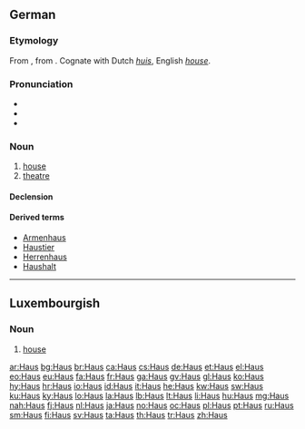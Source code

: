 {{also|haus}}
==German==

===Etymology===
From {{etyl|goh|de}} {{term|hus|hūs|lang=goh}}, from {{etyl|gem-pro|de}} {{recons|hūsan|lang=gem-pro}}.  Cognate with Dutch ''[[huis]]'', English ''[[house]]''.

===Pronunciation===
* {{IPA|[haʊ̯s]|lang=de}}
* {{audio|De-Haus.ogg|audio}}
* {{rhymes|aʊ̯s|lang=de}}

===Noun===
{{de-noun|g=n|genitive=Hauses|plural=Häuser}}

# [[house]]
# [[theatre]]

====Declension====
{{de-noun-n|es|pl=Häuser}}

====Derived terms====
* [[Armenhaus]]
* [[Haustier]]
* [[Herrenhaus]]
* [[Haushalt]]
----

==Luxembourgish==

===Noun===
{{lb-noun|n|Haiser}}

# [[house]]

[[ar:Haus]]
[[bg:Haus]]
[[br:Haus]]
[[ca:Haus]]
[[cs:Haus]]
[[de:Haus]]
[[et:Haus]]
[[el:Haus]]
[[eo:Haus]]
[[eu:Haus]]
[[fa:Haus]]
[[fr:Haus]]
[[ga:Haus]]
[[gv:Haus]]
[[gl:Haus]]
[[ko:Haus]]
[[hy:Haus]]
[[hr:Haus]]
[[io:Haus]]
[[id:Haus]]
[[it:Haus]]
[[he:Haus]]
[[kw:Haus]]
[[sw:Haus]]
[[ku:Haus]]
[[ky:Haus]]
[[lo:Haus]]
[[la:Haus]]
[[lb:Haus]]
[[lt:Haus]]
[[li:Haus]]
[[hu:Haus]]
[[mg:Haus]]
[[nah:Haus]]
[[fj:Haus]]
[[nl:Haus]]
[[ja:Haus]]
[[no:Haus]]
[[oc:Haus]]
[[pl:Haus]]
[[pt:Haus]]
[[ru:Haus]]
[[sm:Haus]]
[[fi:Haus]]
[[sv:Haus]]
[[ta:Haus]]
[[th:Haus]]
[[tr:Haus]]
[[zh:Haus]]